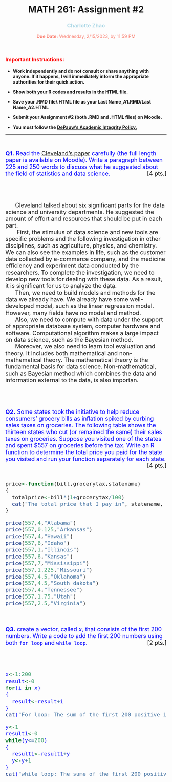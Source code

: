 <center>
# MATH 261: Assignment #2
### <span style="color:lightblue">**Charlotte Zhao **</span>
<font color=salmon>**Due Date:** Wednesday, 2/15/2023, by 11:59 PM </font>
</center>

\

<h3><span style="color:red">**Important Instructions:**</span></h3>
- **Work independently and do not consult or share anything with anyone. If it happens, I will immediately inform the appropriate authorities for their quick action. ** \

- **Show both your R codes and results in the HTML file.**\
- **Save your .RMD file/.HTML file as your Last Name_A1.RMD/Last Name_A2.HTML**\
- **Submit your Assignment #2 (both .RMD and .HTML files) on Moodle.** \
- **You must follow the <span style="text-decoration:underline"> 
[DePauw's Academic Integrity Policy.](https://www.depauw.edu/academics/academic-resources/academic-integrity/)</span>
**

___

\
\
<font size=4>
<span style="color:blue">
**Q1.** Read the [[Cleveland's paper](https://www.jstor.org/stable/1403527?seq=1#metadata_info_tab_contents)]{.ul} carefully (the full length paper is available on Moodle). Write a paragraph between 225 and 250 words to discuss what he suggested about the field of statistics and data science.</span>
<div style="float: right"><span style="color:black">[4 pts.]</span></div>

\
\

|       Cleveland talked about six significant parts for the data science and university departments. He suggested the amount of effort and resources that should be put in each part.
|        First, the stimulus of data science and new tools are specific problems and the following investigation in other disciplines, such as agriculture, physics, and chemistry. We can also see the examples in life, such as the customer data collected by e-commerce company, and the medicine efficiency and experiment data conducted by the researchers. To complete the investigation, we need to develop new tools for dealing with these data. As a result, it is significant for us to analyze the data.
|       Then, we need to build models and methods for the data we already have. We already have some well-developed model, such as the linear regression model. However, many fields have no model and method.
|       Also, we need to compute with data under the support of appropriate database system, computer hardware and software. Computational algorithm makes a large impact on data science, such as the Bayesian method.
|       Moreover, we also need to learn tool evaluation and theory. It includes both mathematical and non-mathematical theory. The mathematical theory is the fundamental basis for data science. Non-mathematical, such as Bayesian method which combines the data and information external to the data, is also importan.

\
\

<span style="color:blue">
**Q2.** Some states took the initiative to help reduce consumers’ grocery bills as inflation spiked by curbing sales taxes on groceries. The following table shows the thirteen states who cut (or remained the same) their sales taxes on groceries. 
Suppose you visited one of the states and spent $557 on groceries before the tax. Write an R function to determine the total price you paid for the state you visited and run your function separately for each state.</span>
<div style="float: right"><span style="color:black">[4 pts.]</span></div>
\
```r
price<-function(bill,grocerytax,statename)
{
  totalprice<-bill*(1+grocerytax/100)
  cat("The total price that I pay in", statename, "is $", totalprice,".")
}

```

```r
price(557,4,"Alabama")
price(557,0.125,"Arkansas")
price(557,4,"Hawaii")
price(557,6,"Idaho")
price(557,1,"Illinois")
price(557,6,"Kansas")
price(557,7,"Mississippi")
price(557,1.225,"Missouri")
price(557,4.5,"Oklahoma")
price(557,4.5,"South dakota")
price(557,4,"Tennessee")
price(557,1.75,"Utah")
price(557,2.5,"Virginia")

```


\
\
<span style="color:blue">
**Q3.** create a vector, called $x$, that consists of the first 200 numbers. Write a code to add the first 200 numbers using both `for loop` and `while loop`.
<div style="float: right"><span style="color:black">[2 pts.]</span></div>
\
\
```r
x<-1:200
result<-0
for(i in x)
{
  result<-result+i
}
cat("For loop: The sum of the first 200 positive integers is",result,".")
```
```r
y<-1
result1<-0
while(y<=200)
{
  result1<-result1+y
  y<-y+1
}
cat("while loop: The sume of the first 200 positive integers is", result1,".")
```



\
\